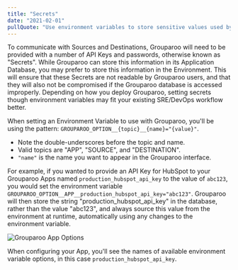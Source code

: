 ```yaml
---
title: "Secrets"
date: "2021-02-01"
pullQuote: "Use environment variables to store sensitive values used by the Grouparoo application."
---
```


To communicate with Sources and Destinations, Grouparoo will need to be provided with a number of API Keys and passwords, otherwise known as "Secrets". While Grouparoo can store this information in its Application Database, you may prefer to store this information in the Environment. This will ensure that these Secrets are not readable by Grouparoo users, and that they will also not be compromised if the Grouparoo database is accessed improperly. Depending on how you deploy Grouparoo, setting secrets though environment variables may fit your existing SRE/DevOps workflow better.

When setting an Environment Variable to use with Grouparoo, you'll be using the pattern: `GROUPAROO_OPTION__{topic}__{name}="{value}"`.

- Note the double-underscores before the topic and name.
- Valid topics are "APP", "SOURCE", and "DESTINATION".
- `"name"` is the name you want to appear in the Grouparoo interface.

For example, if you wanted to provide an API Key for HubSpot to your Grouparoo Apps named `production_hubspot_api_key` to the value of `abc123`, you would set the environment variable `GROUPAROO_OPTION__APP__production_hubspot_api_key="abc123"`. Grouparoo will then store the string "production_hubspot_api_key" in the database, rather than the value "abc123", and always source this value from the environment at runtime, automatically using any changes to the environment variable.

<Image
  centered
  source="Grouparoo App Options"
  alt="Grouparoo App Options"
  src="docs/deployment/environment-app-options.png"
  width={1589}
  height={646}
/>

When configuring your App, you'll see the names of available environment variable options, in this case `production_hubspot_api_key`.
